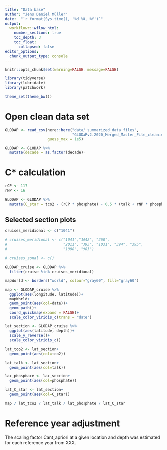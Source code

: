```yaml
---
title: "Data base"
author: "Jens Daniel Müller"
date:  "`r format(Sys.time(), '%d %B, %Y')`"
output: 
  workflowr::wflow_html:
    number_sections: true
    toc_depth: 3
    toc_float:
      collapsed: false
editor_options:
  chunk_output_type: console
---
```


```r
knitr::opts_chunk$set(warning=FALSE, message=FALSE)
```

```r
library(tidyverse)
library(lubridate)
library(patchwork)
```


```r
theme_set(theme_bw())
```

# Open clean data set

```r

GLODAP <- read_csv(here::here("data/_summarized_data_files",
                              "GLODAPv2.2020_Merged_Master_File_clean.csv"),
                   guess_max = 1e5)

GLODAP <- GLODAP %>% 
  mutate(decade = as.factor(decade))

```


# C* calculation

```r

rCP <- 117
rNP <- 16

```


```r

GLODAP <- GLODAP %>% 
  mutate(C_star = tco2 - (rCP * phosphate) - 0.5 * (talk + rNP * phosphate))

```

## Selected section plots

```r

cruises_meridional <- c("1041")

# cruises_meridional <- c("1041","1042", "260",
#                         "2011", "393", "1031", "394", "395",
#                         "1088", "983")

# cruises_zonal <- c()

GLODAP_cruise <- GLODAP %>% 
  filter(cruise %in% cruises_meridional)

```

```r

mapWorld <- borders("world", colour="gray60", fill="gray60")

map <- GLODAP_cruise %>%
  ggplot(aes(longitude, latitude))+
  mapWorld+
  geom_point(aes(col=date))+
  geom_path()+
  coord_quickmap(expand = FALSE)+
  scale_color_viridis_c(trans = "date")

lat_section <- GLODAP_cruise %>%
  ggplot(aes(latitude, depth))+
  scale_y_reverse()+
  scale_color_viridis_c()

lat_tco2 <- lat_section+
  geom_point(aes(col=tco2))

lat_talk <- lat_section+
  geom_point(aes(col=talk))

lat_phosphate <- lat_section+
  geom_point(aes(col=phosphate))

lat_C_star <- lat_section+
  geom_point(aes(col=C_star))

map / lat_tco2 / lat_talk / lat_phosphate / lat_C_star

```



# Reference year adjustment

The scaling factor Cant_apriori at a given location and depth was estimated for each reference year from XXX. 

```r


```





